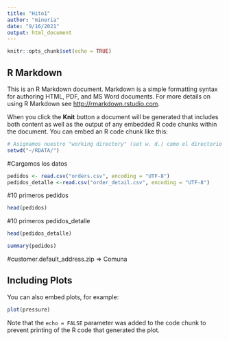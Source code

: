 ```yaml
---
title: "Hito1"
author: "mineria"
date: "9/16/2021"
output: html_document
---
```


```r
knitr::opts_chunk$set(echo = TRUE)
```

## R Markdown

This is an R Markdown document. Markdown is a simple formatting syntax for authoring HTML, PDF, and MS Word documents. For more details on using R Markdown see <http://rmarkdown.rstudio.com>.

When you click the **Knit** button a document will be generated that includes both content as well as the output of any embedded R code chunks within the document. You can embed an R code chunk like this:

```r
# Asignamos nuestro "working directory" (set w. d.) como el directorio ~/RDATA
setwd("~/RDATA/")
```
#Cargamos los datos

```r
pedidos <- read.csv("orders.csv", encoding = "UTF-8")
pedidos_detalle <-read.csv("order_detail.csv", encoding = "UTF-8")
```

#10 primeros pedidos

```r
head(pedidos)
```

#10 primeros pedidos_detalle

```r
head(pedidos_detalle)
```



```r
summary(pedidos)

```

#customer.default_address.zip => Comuna

## Including Plots

You can also embed plots, for example:

```r
plot(pressure)
```

Note that the `echo = FALSE` parameter was added to the code chunk to prevent printing of the R code that generated the plot.
